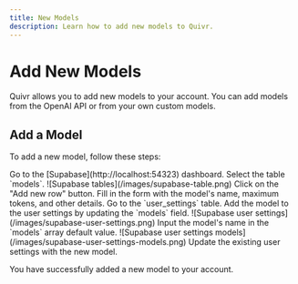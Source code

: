 ```yaml
---
title: New Models
description: Learn how to add new models to Quivr.
---
```


#  Add New Models

Quivr allows you to add new models to your account. You can add models from the OpenAI API or from your own custom models.

## Add a Model

To add a new model, follow these steps:

<Steps>
<Step title="Go to supabase">
    Go to the [Supabase](http://localhost:54323) dashboard.
</Step>
<Step title="Select the table models">
    Select the table `models`.
    ![Supabase tables](/images/supabase-table.png)
</Step>
<Step title="Add a new model">
    Click on the "Add new row" button.
</Step>
<Step title="Fill in the form">
    Fill in the form with the model's name, maximum tokens, and other details.
</Step>
<Step title="Go to the user_settings table">
    Go to the `user_settings` table.
</Step>
<Step title="Add the model to the user settings">
    Add the model to the user settings by updating the `models` field.
    ![Supabase user settings](/images/supabase-user-settings.png)
</Step>
<Step title="Input the model's name">
    Input the model's name in the `models` array default value.
    ![Supabase user settings models](/images/supabase-user-settings-models.png)
</Step>
<Step title="Update existing user settings">
    Update the existing user settings with the new model.
</Step>
</Steps>

You have successfully added a new model to your account.


